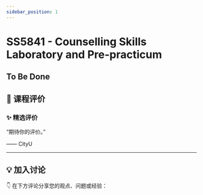 ```yaml
---
sidebar_position: 1
---
```



# SS5841 - Counselling Skills Laboratory and Pre-practicum

## To Be Done

## **💬 课程评价**

### ✨ **精选评价**
<div className={commentStyles.commentBox}>
    <p className={commentStyles.commentText}>
        “期待你的评价。”
    </p>
    <p className={commentStyles.commentAuthor}>—— CityU</p>
</div>

---

## **💡 加入讨论**

👇 在下方评论分享您的观点、问题或经验：
<Utterances />
